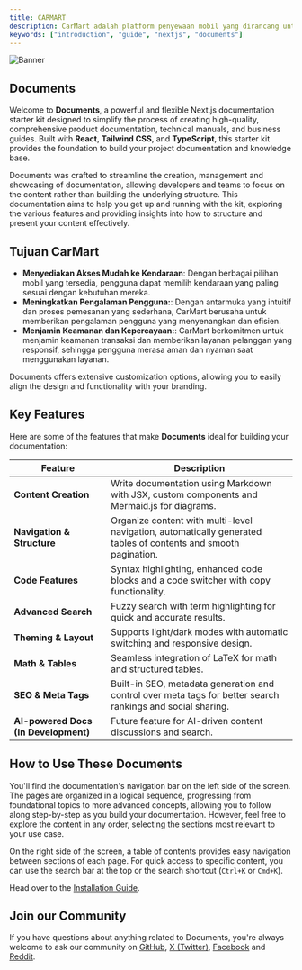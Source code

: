 ```yaml
---
title: CARMART
description: CarMart adalah platform penyewaan mobil yang dirancang untuk memberikan solusi praktis bagi individu dan bisnis yang membutuhkan kendaraan untuk berbagai keperluan.
keywords: ["introduction", "guide", "nextjs", "documents"]
---
```


![Banner](/images/car4.jpg)

## Documents

Welcome to **Documents**, a powerful and flexible Next.js documentation starter kit designed to simplify the process of creating high-quality, comprehensive 
product documentation, technical manuals, and business guides. Built with **React**, **Tailwind CSS**, and **TypeScript**, this starter kit provides the 
foundation to build your project documentation and knowledge base.

Documents was crafted to streamline the creation, management and showcasing of documentation, allowing developers and teams to focus on the content rather 
than building the underlying structure. This documentation aims to help you get up and running with the kit, exploring the various features and providing 
insights into how to structure and present your content effectively.

<CardGrid>
  <Card
    subtitle="Instructions"
    title="Installation"
    description="Get started with Documents using our quick start installation guide to get your project started."
    href="/docs/introduction/installation"
  />
  <Card
    subtitle="Setup"
    title="Site Settings"
    description="Setting up your Documents projects layout, links and search engine optimisation."
    href="/docs/introduction/setup"
  />
  <Card
    subtitle="Support"
    title="Rubix Studios"
    description="Australia's leading branding, marketing and web development company."
    href="https://www.rubixstudios.com.au/"
    external={true}
  />
</CardGrid>

## Tujuan CarMart

  - **Menyediakan Akses Mudah ke Kendaraan**:  Dengan berbagai pilihan mobil yang tersedia, pengguna dapat memilih kendaraan yang paling sesuai dengan kebutuhan mereka.
  - **Meningkatkan Pengalaman Pengguna:**:  Dengan antarmuka yang intuitif dan proses pemesanan yang sederhana, CarMart berusaha untuk memberikan pengalaman pengguna yang menyenangkan dan efisien.
  - **Menjamin Keamanan dan Kepercayaan:**: CarMart berkomitmen untuk menjamin keamanan transaksi dan memberikan layanan pelanggan yang responsif, sehingga pengguna merasa aman dan nyaman saat menggunakan layanan.

Documents offers extensive customization options, allowing you to easily align the design and functionality with your branding.

## Key Features

Here are some of the features that make **Documents** ideal for building your documentation:

| Feature                              | Description                                                                                                      |
|--------------------------------------|------------------------------------------------------------------------------------------------------------------|
| **Content Creation**                 | Write documentation using Markdown with JSX, custom components and Mermaid.js for diagrams.                      |
| **Navigation & Structure**           | Organize content with multi-level navigation, automatically generated tables of contents and smooth pagination.  |
| **Code Features**                    | Syntax highlighting, enhanced code blocks and a code switcher with copy functionality.                           |
| **Advanced Search**                  | Fuzzy search with term highlighting for quick and accurate results.                                              |
| **Theming & Layout**                 | Supports light/dark modes with automatic switching and responsive design.                                        |
| **Math & Tables**                    | Seamless integration of LaTeX for math and structured tables.                                                    |
| **SEO & Meta Tags**                  | Built-in SEO, metadata generation and control over meta tags for better search rankings and social sharing.      |
| **AI-powered Docs (In Development)** | Future feature for AI-driven content discussions and search.                                                     |

## How to Use These Documents

You'll find the documentation's navigation bar on the left side of the screen. The pages are organized in a logical sequence, progressing from foundational 
topics to more advanced concepts, allowing you to follow along step-by-step as you build your documentation. However, feel free to explore the content in 
any order, selecting the sections most relevant to your use case.

On the right side of the screen, a table of contents provides easy navigation between sections of each page. For quick access to specific content, you can 
use the search bar at the top or the search shortcut (`Ctrl+K` or `Cmd+K`).

Head over to the [Installation Guide](/docs/introduction/installation).

## Join our Community

If you have questions about anything related to Documents, you're always welcome to ask our community on [GitHub](https://github.com/rubixvi/rubix-documents), [X (Twitter)](https://x.com/rubixstory), [Facebook](https://www.facebook.com/rubixstudios) 
and [Reddit](https://www.reddit.com/r/RubixStudios/).
